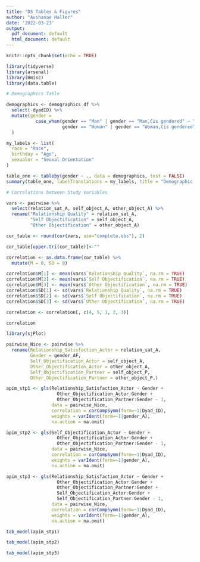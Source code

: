 ```yaml
---
title: "DS Tables & Figures"
author: "Aushanae Haller"
date: '2022-03-23'
output:
  pdf_document: default
  html_document: default
---
```


```r
knitr::opts_chunk$set(echo = TRUE)
```

```r
library(tidyverse)
library(arsenal)
library(Hmisc)
library(data.table)
```


```r
# Demographics Table

demographics <- demographics_df %>%
  select(-dyadID) %>% 
  mutate(gender =
           case_when(gender == "Man" | gender == "Man,Cis gendered" ~ "Man",
                     gender == "Woman" | gender == "Woman,Cis gendered" ~ "Woman")
  )

my_labels <- list(
  race = "Race",
  birthday = "Age",
  sexualor = "Seuxal Orientation"
)

table_one <- tableby(gender ~ ., data = demographics, test = FALSE) 
summary(table_one, labelTranslations = my_labels, title = "Demographic Data") 
```


```r
# Correlations between Study Variables

vars <- pairwise %>% 
  select(relation_sat_A, self_object_A, other_object_A) %>% 
  rename("Relationship Quality" = relation_sat_A,
         "Self Objectification" = self_object_A,
         "Other Objectification" = other_object_A)

cor_table <- round(cor(vars, use="complete.obs"), 2)

cor_table[upper.tri(cor_table)]<-""

correlation <- as.data.frame(cor_table) %>% 
  mutate(M = 0, SD = 0)

correlation$M[1] <- mean(vars$`Relationship Quality`, na.rm = TRUE)
correlation$M[2] <- mean(vars$`Self Objectification`, na.rm = TRUE)
correlation$M[3] <- mean(vars$`Other Objectification`, na.rm = TRUE)
correlation$SD[1] <- sd(vars$`Relationship Quality`, na.rm = TRUE)
correlation$SD[2] <- sd(vars$`Self Objectification`, na.rm = TRUE)
correlation$SD[3] <- sd(vars$`Other Objectification`, na.rm = TRUE)

correlation <- correlation[, c(4, 5, 1, 2, 3)]

correlation
```

```r
library(sjPlot)

pairwise_Nice <- pairwise %>%
  rename(Relationship_Satisfaction_Actor = relation_sat_A,
         Gender = gender_AF,
         Self_Objectification_Actor = self_object_A, 
         Other_Objectification_Actor = other_object_A,
         Self_Objectification_Partner = self_object_P, 
         Other_Objectification_Partner = other_object_P,)

apim_stp1 <- gls(Relationship_Satisfaction_Actor ~ Gender + 
                   Other_Objectification_Actor:Gender + 
                   Other_Objectification_Partner:Gender - 1,
                 data = pairwise_Nice,
                 correlation = corCompSymm(form=~1|Dyad_ID), 
                 weights = varIdent(form=~1|gender_A), 
                 na.action = na.omit)

apim_stp2 <- gls(Self_Objectification_Actor ~ Gender + 
                   Other_Objectification_Actor:Gender + 
                   Other_Objectification_Partner:Gender - 1,
                 data = pairwise_Nice,
                 correlation = corCompSymm(form=~1|Dyad_ID), 
                 weights = varIdent(form=~1|gender_A), 
                 na.action = na.omit)

apim_stp3 <- gls(Relationship_Satisfaction_Actor ~ Gender +
                   Other_Objectification_Actor:Gender + 
                   Other_Objectification_Partner:Gender + 
                   Self_Objectification_Actor:Gender + 
                   Self_Objectification_Partner:Gender - 1,
                 data = pairwise_Nice,
                 correlation = corCompSymm(form=~1|Dyad_ID), 
                 weights = varIdent(form=~1|gender_A), 
                 na.action = na.omit)

```

```r
tab_model(apim_stp1)
```

```r
tab_model(apim_stp2)
```

```r
tab_model(apim_stp3)
```

